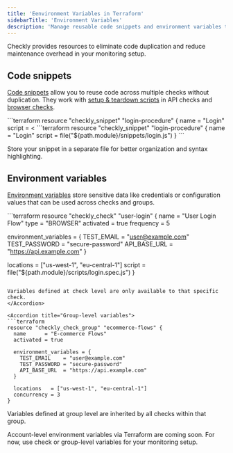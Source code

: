 ```yaml
---
title: 'Eenvironment Variables in Terraform'
sidebarTitle: 'Environment Variables'
description: 'Manage reusable code snippets and environment variables to reduce duplication in your monitoring setup'
---
```


Checkly provides resources to eliminate code duplication and reduce maintenance overhead in your monitoring setup.

## Code snippets

[Code snippets](/browser-checks/partials-code-snippets/) allow you to reuse code across multiple checks without duplication. They work with [setup & teardown scripts](/api-checks/setup-teardown-scripts/#reusable-code-snippets) in API checks and [browser checks](/browser-checks/partials-code-snippets/).

<Accordion title="Inline snippet definition">
```terraform
resource "checkly_snippet" "login-procedure" {
  name   = "Login"
  script = <<EOT
    await page.fill('#email', process.env.TEST_EMAIL)
    await page.fill('#password', process.env.TEST_PASSWORD)
    await page.click('#login-button')
EOT
}
```
</Accordion>

<Accordion title="File-based snippet definition (recommended)">
```terraform
resource "checkly_snippet" "login-procedure" {
  name   = "Login"
  script = file("${path.module}/snippets/login.js")
}
```

Store your snippet in a separate file for better organization and syntax highlighting.
</Accordion>

## Environment variables

[Environment variables](/browser-checks/variables/) store sensitive data like credentials or configuration values that can be used across checks and groups.

<Accordion title="Check-level variables">
```terraform
resource "checkly_check" "user-login" {
  name      = "User Login Flow"
  type      = "BROWSER"
  activated = true
  frequency = 5
  
  environment_variables = {
    TEST_EMAIL    = "user@example.com"
    TEST_PASSWORD = "secure-password"
    API_BASE_URL  = "https://api.example.com"
  }
  
  locations = ["us-west-1", "eu-central-1"]
  script    = file("${path.module}/scripts/login.spec.js")
}
```

Variables defined at check level are only available to that specific check.
</Accordion>

<Accordion title="Group-level variables">
```terraform
resource "checkly_check_group" "ecommerce-flows" {
  name      = "E-commerce Flows"
  activated = true
  
  environment_variables = {
    TEST_EMAIL    = "user@example.com"
    TEST_PASSWORD = "secure-password"
    API_BASE_URL  = "https://api.example.com"
  }
  
  locations   = ["us-west-1", "eu-central-1"]
  concurrency = 3
}
```

Variables defined at group level are inherited by all checks within that group.
</Accordion>

<Note>
Account-level environment variables via Terraform are coming soon. For now, use check or group-level variables for your monitoring setup.
</Note>